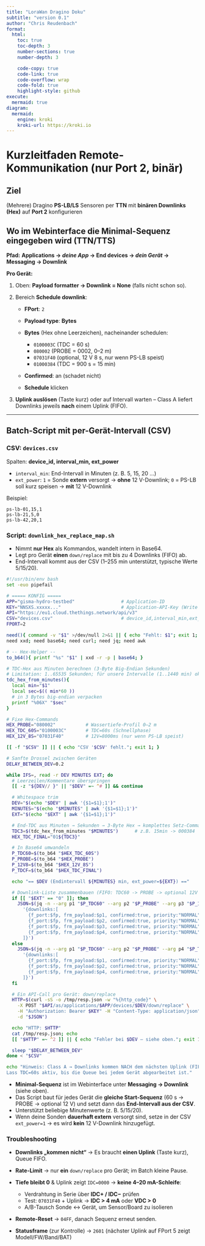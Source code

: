 ```yaml
---
title: "LoraWan Dragino Doku"
subtitle: "version 0.1"
author: "Chris Reudenbach"
format:
  html:
    toc: true
    toc-depth: 3
    number-sections: true      
    number-depth: 3           

    code-copy: true
    code-link: true
    code-overflow: wrap
    code-fold: true
    highlight-style: github
execute:
  mermaid: true
diagram:
  mermaid:
    engine: kroki
    kroki-url: https://kroki.io
---
```



# Kurzleitfaden Remote-Kommunikation (nur Port 2, binär)

## Ziel

(Mehrere) Dragino **PS-LB/LS** Sensoren per **TTN** mit **binären Downlinks (Hex)** auf **Port 2** konfigurieren


## Wo im Webinterface die Minimal-Sequenz eingegeben wird (TTN/TTS)

**Pfad:**
**Applications → *deine App* → End devices → *dein Gerät* → Messaging → Downlink**

**Pro Gerät:**

1. Oben: **Payload formatter → Downlink = None** (falls nicht schon so).
2. Bereich **Schedule downlink**:

   * **FPort**: `2`
   * **Payload type**: **Bytes**
   * **Bytes** (Hex ohne Leerzeichen), nacheinander schedulen:

     * `0100003C`   (TDC = 60 s)
     * `080002`     (PROBE = 0002, 0–2 m)
     * `07031F40`   (optional, 12 V 8 s, nur wenn PS-LB speist)
     * `01000384`   (TDC = 900 s = 15 min)
   * **Confirmed**: an (schadet nicht)
   * **Schedule** klicken
3. **Uplink auslösen** (Taste kurz) oder auf Intervall warten – Class A liefert Downlinks jeweils **nach** einem Uplink (FIFO).

---

## Batch-Script mit per-Gerät-Intervall (CSV)

### CSV: `devices.csv`

Spalten: **device\_id, interval\_min, ext\_power**

* `interval_min`: End-Intervall in Minuten (z. B. 5, 15, 20 …)
* `ext_power`: `1` = Sonde **extern** versorgt → **ohne** 12 V-Downlink; `0` = PS-LB soll kurz speisen → **mit** 12 V-Downlink

Beispiel:

```
ps-lb-01,15,1
ps-lb-21,5,0
ps-lb-42,20,1
```

### Script: `downlink_hex_replace_map.sh`

* Nimmt **nur Hex** als Kommandos, wandelt intern in Base64.
* Legt pro Gerät **einen** `down/replace` mit bis zu 4 Downlinks (FIFO) ab.
* End-Intervall kommt aus der CSV (1–255 min unterstützt, typische Werte 5/15/20).

```bash
#!/usr/bin/env bash
set -euo pipefail

# ===== KONFIG =====
APP="gisma-hydro-testbed"                 # Application-ID
KEY="NNSXS.xxxxx..."                      # Application-API-Key (Write downlink)
API="https://eu1.cloud.thethings.network/api/v3"
CSV="devices.csv"                         # device_id,interval_min,ext_power
FPORT=2

need(){ command -v "$1" >/dev/null 2>&1 || { echo "Fehlt: $1"; exit 1; }; }
need xxd; need base64; need curl; need jq; need awk

# -- Hex-Helper --
to_b64(){ printf "%s" "$1" | xxd -r -p | base64; }

# TDC-Hex aus Minuten berechnen (3-Byte Big-Endian Sekunden)
# Limitation: 1..65535 Sekunden; für unsere Intervalle (1..1440 min) ok.
tdc_hex_from_minutes(){
  local min="$1"
  local sec=$(( min*60 ))
  # in 3 Bytes big-endian verpacken
  printf "%06X" "$sec"
}

# Fixe Hex-Commands
HEX_PROBE="080002"           # Wassertiefe-Profil 0–2 m
HEX_TDC_60S="0100003C"       # TDC=60s (Schnellphase)
HEX_12V_8S="07031F40"        # 12V=8000ms (nur wenn PS-LB speist)

[[ -f "$CSV" ]] || { echo "CSV '$CSV' fehlt."; exit 1; }

# Sanfte Drossel zwischen Geräten
DELAY_BETWEEN_DEV=0.2

while IFS=, read -r DEV MINUTES EXT; do
  # Leerzeilen/Kommentare überspringen
  [[ -z "${DEV// }" || "$DEV" =~ ^# ]] && continue

  # Whitespace trim
  DEV="$(echo "$DEV" | awk '{$1=$1};1')"
  MINUTES="$(echo "$MINUTES" | awk '{$1=$1};1')"
  EXT="$(echo "$EXT" | awk '{$1=$1};1')"

  # End-TDC aus Minuten → Sekunden → 3-Byte Hex → komplettes Setz-Command (01 + 3 Byte)
  TDC3=$(tdc_hex_from_minutes "$MINUTES")      # z.B. 15min -> 000384
  HEX_TDC_FINAL="01${TDC3}"

  # In Base64 umwandeln
  P_TDC60=$(to_b64 "$HEX_TDC_60S")
  P_PROBE=$(to_b64 "$HEX_PROBE")
  P_12V8=$(to_b64 "$HEX_12V_8S")
  P_TDCF=$(to_b64 "$HEX_TDC_FINAL")

  echo "== $DEV (Endintervall ${MINUTES} min, ext_power=${EXT}) =="

  # Downlink-Liste zusammenbauen (FIFO: TDC60 -> PROBE -> optional 12V -> TDCfinal)
  if [[ "$EXT" == "0" ]]; then
    JSON=$(jq -n --arg p1 "$P_TDC60" --arg p2 "$P_PROBE" --arg p3 "$P_12V8" --arg p4 "$P_TDCF" --argjson fp $FPORT \
      '{downlinks:[
        {f_port:$fp, frm_payload:$p1, confirmed:true, priority:"NORMAL"},
        {f_port:$fp, frm_payload:$p2, confirmed:true, priority:"NORMAL"},
        {f_port:$fp, frm_payload:$p3, confirmed:true, priority:"NORMAL"},
        {f_port:$fp, frm_payload:$p4, confirmed:true, priority:"NORMAL"}
      ]}')
  else
    JSON=$(jq -n --arg p1 "$P_TDC60" --arg p2 "$P_PROBE" --arg p4 "$P_TDCF" --argjson fp $FPORT \
      '{downlinks:[
        {f_port:$fp, frm_payload:$p1, confirmed:true, priority:"NORMAL"},
        {f_port:$fp, frm_payload:$p2, confirmed:true, priority:"NORMAL"},
        {f_port:$fp, frm_payload:$p4, confirmed:true, priority:"NORMAL"}
      ]}')
  fi

  # Ein API-Call pro Gerät: down/replace
  HTTP=$(curl -sS -o /tmp/resp.json -w "%{http_code}" \
    -X POST "$API/as/applications/$APP/devices/$DEV/down/replace" \
    -H "Authorization: Bearer $KEY" -H "Content-Type: application/json" \
    -d "$JSON")

  echo "HTTP: $HTTP"
  cat /tmp/resp.json; echo
  [[ "$HTTP" =~ ^2 ]] || { echo "Fehler bei $DEV – siehe oben."; exit 1; }

  sleep "$DELAY_BETWEEN_DEV"
done < "$CSV"

echo "Hinweis: Class A → Downlinks kommen NACH dem nächsten Uplink (FIFO, meist 1 pro Uplink).
Lass TDC=60s aktiv, bis die Queue bei jedem Gerät abgearbeitet ist."
```



* **Minimal-Sequenz** ist im Webinterface unter **Messaging → Downlink** (siehe oben).
* Das Script baut für jedes Gerät die **gleiche Start-Sequenz** (60 s → PROBE → optional 12 V) und setzt dann das **End-Intervall aus der CSV**.
* Unterstützt beliebige Minutenwerte (z. B. 5/15/20).
* Wenn deine Sonden **dauerhaft extern** versorgt sind, setze in der CSV `ext_power=1` → es wird **kein** 12 V-Downlink hinzugefügt.


### Troubleshooting

* **Downlinks „kommen nicht“** → Es braucht **einen Uplink** (Taste kurz), Queue FIFO.
* **Rate-Limit** → nur **ein** `down/replace` pro Gerät; im Batch kleine Pause.
* **Tiefe bleibt 0** & Uplink zeigt `IDC=0000` → **keine 4–20 mA-Schleife**:

  * Verdrahtung in Serie über **IDC+ / IDC−** prüfen
  * Test: `07031F40` + Uplink → **IDC > 4 mA** oder **VDC > 0**
  * A/B-Tausch Sonde ↔ Gerät, um Sensor/Board zu isolieren
* **Remote-Reset** → `04FF`, danach Sequenz erneut senden.
* **Statusframe** (zur Kontrolle) → `2601` (nächster Uplink auf FPort 5 zeigt Modell/FW/Band/BAT)





